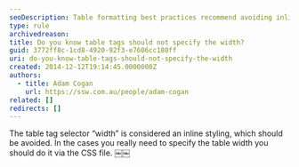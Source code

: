 ```yaml
---
seoDescription: Table formatting best practices recommend avoiding inline styling and instead specifying widths through CSS files to improve website performance.
type: rule
archivedreason:
title: Do you know table tags should not specify the width?
guid: 3772ff8c-1cd8-4920-92f3-e7606cc180ff
uri: do-you-know-table-tags-should-not-specify-the-width
created: 2014-12-12T19:14:45.0000000Z
authors:
  - title: Adam Cogan
    url: https://ssw.com.au/people/adam-cogan
related: []
redirects: []
---
```


The table tag selector “width” is considered an inline styling, which should be avoided. In the cases you really need to specify the table width you should do it via the CSS file. ￼￼
